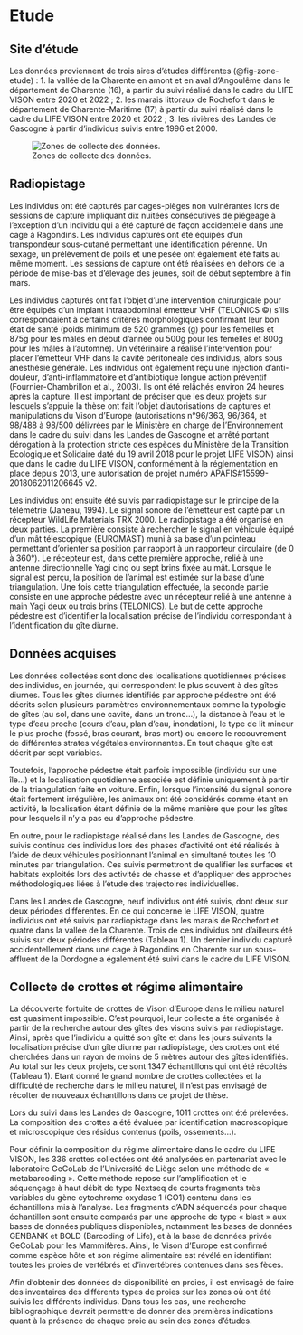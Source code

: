 # Etude

## Site d'étude

Les données proviennent de trois aires d'études différentes (@fig-zone-etude) :
1. la vallée de la Charente en amont et en aval d’Angoulême dans le département de Charente (16), à partir du suivi réalisé dans le cadre du LIFE VISON entre 2020 et 2022 ; 
2. les marais littoraux de Rochefort dans le département de Charente-Maritime (17) à partir du suivi réalisé dans le cadre du LIFE VISON entre 2020 et 2022 ; 
3. les rivières des Landes de Gascogne à partir d’individus suivis entre 1996 et 2000.

![Zones de collecte des données.](image/zones_etudes.jpg){#fig-zone-etude}

## Radiopistage

Les individus ont été capturés par cages-pièges non vulnérantes lors de sessions de capture impliquant dix nuitées consécutives de piégeage à l’exception d’un individu qui a été capturé de façon accidentelle dans une cage à Ragondins. Les individus capturés ont été équipés d’un transpondeur sous-cutané permettant une identification pérenne. Un sexage, un prélèvement de poils et une pesée ont également été faits au même moment. Les sessions de capture ont été réalisées en dehors de la période de mise-bas et d’élevage des jeunes, soit de début septembre à fin mars.

Les individus capturés ont fait l’objet d’une intervention chirurgicale pour être équipés d’un implant intraabdominal émetteur VHF (TELONICS ©) s’ils correspondaient à certains critères morphologiques confirmant leur bon état de santé (poids minimum de 520 grammes (g) pour les femelles et 875g pour les mâles en début d’année ou 500g pour les femelles et 800g pour les mâles à l’automne). Un vétérinaire a réalisé l’intervention pour placer l’émetteur VHF dans la cavité péritonéale des individus, alors sous anesthésie générale. Les individus ont également reçu une injection d’anti-douleur, d’anti-inflammatoire et d’antibiotique longue action préventif (Fournier-Chambrillon et al., 2003). Ils ont été relâchés environ 24 heures après la capture. Il est important de préciser que les deux projets sur lesquels s’appuie la thèse ont fait l’objet d’autorisations de captures et manipulations du Vison d’Europe (autorisations n°96/363, 96/364, et 98/488 à 98/500 délivrées par le Ministère en charge de l’Environnement dans le cadre du suivi dans les Landes de Gascogne et arrêté portant dérogation à la protection stricte des espèces du Ministère de la Transition Ecologique et Solidaire daté du 19 avril 2018 pour le projet LIFE VISON) ainsi que dans le cadre du LIFE VISON, conformément à la réglementation en place depuis 2013, une autorisation de projet numéro APAFIS#15599-2018062011206645 v2.

Les individus ont ensuite été suivis par radiopistage sur le principe de la télémétrie (Janeau, 1994). Le signal sonore de l’émetteur est capté par un récepteur WildLife Materials TRX 2000. Le radiopistage a été organisé en deux parties. La première consiste à rechercher le signal en véhicule équipé d’un mât télescopique (EUROMAST) muni à sa base d’un pointeau permettant d’orienter sa position par rapport à un rapporteur circulaire (de 0 à 360°). Le récepteur est, dans cette première approche, relié à une antenne directionnelle Yagi cinq ou sept brins fixée au mât. Lorsque le signal est perçu, la position de l’animal est estimée sur la base d’une triangulation. Une fois cette triangulation effectuée, la seconde partie consiste en une approche pédestre avec un récepteur relié à une antenne à main Yagi deux ou trois brins (TELONICS). Le but de cette approche pédestre est d’identifier la localisation précise de l’individu correspondant à l’identification du gîte diurne.

## Données acquises

Les données collectées sont donc des localisations quotidiennes précises des individus, en journée, qui correspondent le plus souvent à des gîtes diurnes. Tous les gîtes diurnes identifiés par approche pédestre ont été décrits selon plusieurs paramètres environnementaux comme la typologie de gîtes (au sol, dans une cavité, dans un tronc…), la distance à l’eau et le type d’eau proche (cours d’eau, plan d’eau, inondation), le type de lit mineur le plus proche (fossé, bras courant, bras mort) ou encore le recouvrement de différentes strates végétales environnantes. En tout chaque gîte est décrit par sept variables.

Toutefois, l’approche pédestre était parfois impossible (individu sur une île…) et la localisation quotidienne associée est définie uniquement à partir de la triangulation faite en voiture. Enfin, lorsque l’intensité du signal sonore était fortement irrégulière, les animaux ont été considérés comme étant en activité, la localisation étant définie de la même manière que pour les gîtes pour lesquels il n’y a pas eu d’approche pédestre.

En outre, pour le radiopistage réalisé dans les Landes de Gascogne, des suivis continus des individus lors des phases d’activité ont été réalisés à l’aide de deux véhicules positionnant l’animal en simultané toutes les 10 minutes par triangulation. Ces suivis permettront de qualifier les surfaces et habitats exploités lors des activités de chasse et d’appliquer des approches méthodologiques liées à l’étude des trajectoires individuelles.

Dans les Landes de Gascogne, neuf individus ont été suivis, dont deux sur deux périodes différentes. En ce qui concerne le LIFE VISON, quatre individus ont été suivis par radiopistage dans les marais de Rochefort et quatre dans la vallée de la Charente. Trois de ces individus ont d’ailleurs été suivis sur deux périodes différentes (Tableau 1). Un dernier individu capturé accidentellement dans une cage à Ragondins en Charente sur un sous-affluent de la Dordogne a également été suivi dans le cadre du LIFE VISON.

## Collecte de crottes et régime alimentaire

La découverte fortuite de crottes de Vison d’Europe dans le milieu naturel est quasiment impossible. C’est pourquoi, leur collecte a été organisée à partir de la recherche autour des gîtes des visons suivis par radiopistage. Ainsi, après que l’individu a quitté son gîte et dans les jours suivants la localisation précise d’un gîte diurne par radiopistage, des crottes ont été cherchées dans un rayon de moins de 5 mètres autour des gîtes identifiés. Au total sur les deux projets, ce sont 1347 échantillons qui ont été récoltés (Tableau 1). Etant donné le grand nombre de crottes collectées et la difficulté de recherche dans le milieu naturel, il n’est pas envisagé de récolter de nouveaux échantillons dans ce projet de thèse.

Lors du suivi dans les Landes de Gascogne, 1011 crottes ont été prélevées. La composition des crottes a été évaluée par identification macroscopique et microscopique des résidus contenus (poils, ossements…).

Pour définir la composition du régime alimentaire dans le cadre du LIFE VISON, les 336 crottes collectées ont été analysées en partenariat avec le laboratoire GeCoLab de l’Université de Liège selon une méthode de « metabarcoding ». Cette méthode repose sur l’amplification et le séquençage à haut débit de type Nextseq de courts fragments très variables du gène cytochrome oxydase 1 (CO1) contenu dans les échantillons mis à l’analyse. Les fragments d’ADN séquencés pour chaque échantillon sont ensuite comparés par une approche de type « blast » aux bases de données publiques disponibles, notamment les bases de données GENBANK et BOLD (Barcoding of Life), et à la base de données privée GeCoLab pour les Mammifères. Ainsi, le Vison d’Europe est confirmé comme espèce hôte et son régime alimentaire est révélé en identifiant toutes les proies de vertébrés et d’invertébrés contenues dans ses fèces.

Afin d’obtenir des données de disponibilité en proies, il est envisagé de faire des inventaires des différents types de proies sur les zones où ont été suivis les différents individus. Dans tous les cas, une recherche bibliographique devrait permettre de donner des premières indications quant à la présence de chaque proie au sein des zones d’études.